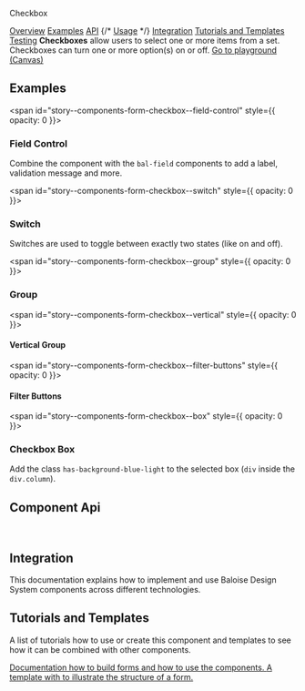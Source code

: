 
<bal-doc-banner id="story--components-form-checkbox--basic" status="rebranded,sass">Checkbox</bal-doc-banner>

<bal-doc-tabs>
  <a href="#story--components-form-checkbox--basic">Overview</a>
  <a href="#examples">Examples</a>
  <a href="#component-api">API</a>
  {/* <a href="#usage">Usage</a> */}
  <a href="#integration">Integration</a>
  <a href="#tutorials-and-templates">Tutorials and Templates</a>
  <a href="#testing">Testing</a>
</bal-doc-tabs>

<bal-doc-lead>
  <b>Checkboxes</b> allow users to select one or more items from a set. Checkboxes can turn one or more option(s) on or
  off.
</bal-doc-lead>

<Canvas withSource="open">
  <Story id="components-form-checkbox--basic" />
</Canvas>

<bal-doc-app>
  <bal-button-group class="mb-large" position="center">
    <a class="button is-primary" href="?path=/story/components-form-checkbox--basic">
      Go to playground (Canvas)
    </a>
    <bal-doc-stackblitz template={Basic.parameters.docs.source.code} modules="checkbox"></bal-doc-stackblitz>
  </bal-button-group>
</bal-doc-app>

## Examples

<span id="story--components-form-checkbox--field-control" style={{ opacity: 0 }}></span>

### Field Control

Combine the component with the `bal-field` components to add a label, validation message and more.

<Canvas>
  <Story id="components-form-checkbox--field-control" />
</Canvas>

<span id="story--components-form-checkbox--switch" style={{ opacity: 0 }}></span>

### Switch

Switches are used to toggle between exactly two states (like on and off).

<Canvas>
  <Story id="components-form-checkbox--switch" />
</Canvas>

<span id="story--components-form-checkbox--group" style={{ opacity: 0 }}></span>

### Group

<Canvas>
  <Story id="components-form-checkbox--group" />
</Canvas>

<span id="story--components-form-checkbox--vertical" style={{ opacity: 0 }}></span>

#### Vertical Group

<Canvas>
  <Story id="components-form-checkbox--vertical" />
</Canvas>

<span id="story--components-form-checkbox--filter-buttons" style={{ opacity: 0 }}></span>

#### Filter Buttons

<Canvas>
  <Story id="components-form-checkbox--filter-buttons" />
</Canvas>

<span id="story--components-form-checkbox--box" style={{ opacity: 0 }}></span>

### Checkbox Box

Add the class `has-background-blue-light` to the selected box (`div` inside the `div.column`).

<Canvas>
  <Story id="components-form-checkbox--box" />
</Canvas>

## Component Api

<Description markdown={readme} />

<br />

## Integration

This documentation explains how to implement and use Baloise Design System components across different technologies.

<bal-doc-link-list>
  <a href="?path=/docs/development-getting-started-html5-overview--page">
    <bal-doc-link-list-item template="html5"></bal-doc-link-list-item>
  </a>
  <a href="?path=/docs/development-getting-started-vue-overview--page">
    <bal-doc-link-list-item template="vue"></bal-doc-link-list-item>
  </a>
  <a href="?path=/docs/development-getting-started-angular-overview--page">
    <bal-doc-link-list-item template="angular"></bal-doc-link-list-item>
  </a>
  <a href="?path=/docs/development-getting-started-react-overview--page">
    <bal-doc-link-list-item template="react"></bal-doc-link-list-item>
  </a>
</bal-doc-link-list>

## Tutorials and Templates

A list of tutorials how to use or create this component and templates to see how it can
be combined with other components.


<bal-doc-link-list one-column>
  <a href="?path=/story/implementation-form--page">
    <bal-doc-link-list-item image={IconDocument} subject="Form Tutorial">
      Documentation how to build forms and how to use the components.
    </bal-doc-link-list-item>
  </a>
  <a href="?path=/story/design-common-templates--contact-form">
    <bal-doc-link-list-item image={IconAccount} subject="Template Contact Form">
      A template with to illustrate the structure of a form.
    </bal-doc-link-list-item>
  </a>
</bal-doc-link-list>


<Description markdown={testing} />

<bal-doc-github link="/components/form/bal-checkbox/stories/bal-checkbox.docs.mdx"></bal-doc-github>
